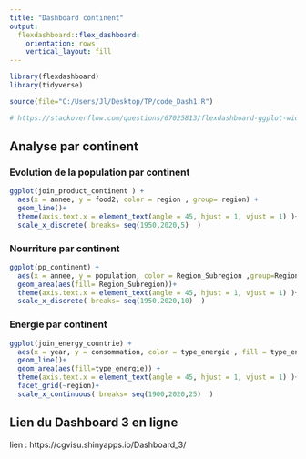 ```yaml
---
title: "Dashboard continent"
output: 
  flexdashboard::flex_dashboard:
    orientation: rows
    vertical_layout: fill
---
```


```r
library(flexdashboard)
library(tidyverse)

```

```r
source(file="C:/Users/Jl/Desktop/TP/code_Dash1.R")

# https://stackoverflow.com/questions/67025813/flexdashboard-ggplot-width-to-fill-cell-width

```

## Analyse par continent

### Evolution de la population par continent



```r

ggplot(join_product_continent ) + 
  aes(x = annee, y = food2, color = region , group= region) +
  geom_line()+
  theme(axis.text.x = element_text(angle = 45, hjust = 1, vjust = 1) )+
  scale_x_discrete( breaks= seq(1950,2020,5)  )


```




### Nourriture par continent

```r

ggplot(pp_continent) + 
  aes(x = annee, y = population, color = Region_Subregion ,group=Region_Subregion) +
  geom_area(aes(fill= Region_Subregion))+
  theme(axis.text.x = element_text(angle = 45, hjust = 1, vjust = 1) )+
  scale_x_discrete( breaks= seq(1950,2020,10)  )


```

### Energie par continent

```r


ggplot(join_energy_countrie) + 
  aes(x = year, y = consommation, color = type_energie , fill = type_energie) +
  geom_line()+
  geom_area(aes(fill=type_energie)) +
  theme(axis.text.x = element_text(angle = 45, hjust = 1, vjust = 1) )+
  facet_grid(~region)+
  scale_x_continuous( breaks= seq(1900,2020,25)  )

```

## Lien du Dashboard 3 en ligne 

lien : https://cgvisu.shinyapps.io/Dashboard_3/